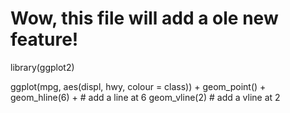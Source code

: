 # Wow, this file will add a ole new feature!

library(ggplot2)

ggplot(mpg, aes(displ, hwy, colour = class)) + 
  geom_point() +
  geom_hline(6) + # add a line at 6 
  geom_vline(2) # add a vline at 2
